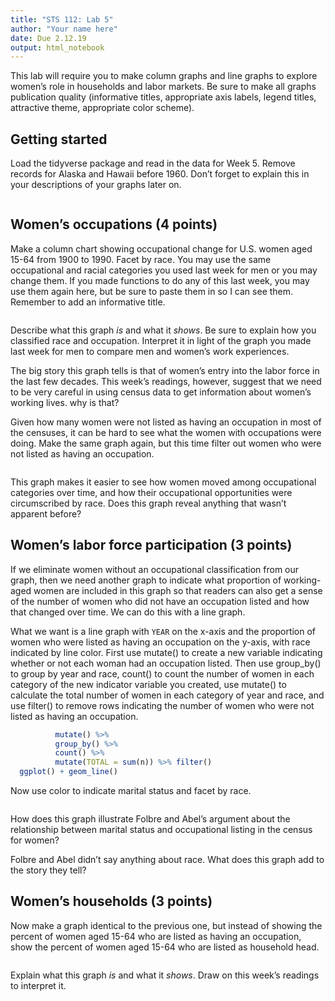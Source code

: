 ```yaml
---
title: "STS 112: Lab 5"
author: "Your name here"
date: Due 2.12.19
output: html_notebook
---
```

This lab will require you to make column graphs and line graphs to explore women's role in households and labor markets. Be sure to make all graphs publication quality (informative titles, appropriate axis labels, legend titles, attractive theme, appropriate color scheme).

## Getting started
Load the tidyverse package and read in the data for Week 5. Remove records for Alaska and Hawaii before 1960. Don't forget to explain this in your descriptions of your graphs later on.
```r

```
## Women's occupations (4 points)
Make a column chart showing occupational change for U.S. women aged 15-64 from 1900 to 1990. Facet by race. You may use the same occupational and racial categories you used last week for men or you may change them. If you made functions to do any of this last week, you may use them again here, but be sure to paste them in so I can see them. Remember to add an informative title.
```r

```
Describe what this graph *is* and what it *shows*. Be sure to explain how you classified race and occupation. Interpret it in light of the graph you made last week for men to compare men and women's work experiences.

>

The big story this graph tells is that of women's entry into the labor force in the last few decades. This week's readings, however, suggest that we need to be very careful in using census data to get information about women's working lives. why is that?

>

Given how many women were not listed as having an occupation in most of the censuses, it can be hard to see what the women with occupations were doing. Make the same graph again, but this time filter out women who were not listed as having an occupation.
```r

```
This graph makes it easier to see how women moved among occupational categories over time, and how their occupational opportunities were circumscribed by race. Does this graph reveal anything that wasn't apparent before? 

>

## Women's labor force participation (3 points)

If we eliminate women without an occupational classification from our graph, then we need another graph to indicate what proportion of working-aged women are included in this graph so that readers can also get a sense of the number of women who did not have an occupation listed and how that changed over time. We can do this with a line graph. 

What we want is a line graph with `YEAR` on the x-axis and the proportion of women who were listed as having an occupation on the y-axis, with race indicated by line color. First use mutate() to create a new variable indicating whether or not each woman had an occupation listed. Then use group_by() to group by year and race, count() to count the number of women in each category of the new indicator variable you created, use mutate() to calculate the total number of women in each category of year and race, and use filter() to remove rows indicating the number of women who were not listed as having an occupation.
```r
          mutate() %>% 
          group_by() %>% 
          count() %>% 
          mutate(TOTAL = sum(n)) %>% filter()
  ggplot() + geom_line()
```
Now use color to indicate marital status and facet by race.
```r

```
How does this graph illustrate Folbre and Abel's argument about the relationship between marital status and occupational listing in the census for women?

>

Folbre and Abel didn't say anything about race. What does this graph add to the story they tell?

>

## Women's households (3 points)
Now make a graph identical to the previous one, but instead of showing the percent of women aged 15-64 who are listed as having an occupation, show the percent of women aged 15-64 who are listed as household head.
```r

```
Explain what this graph *is* and what it *shows*. Draw on this week's readings to interpret it.

>

